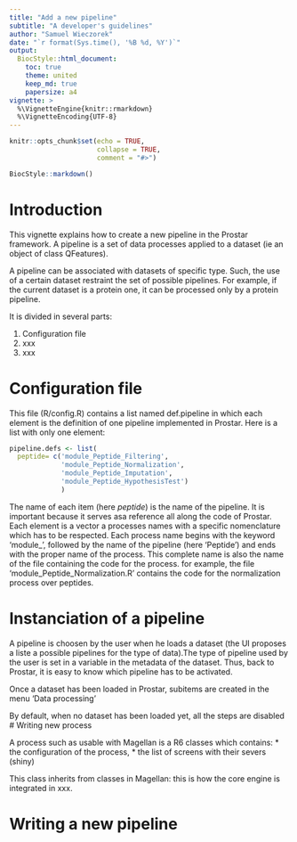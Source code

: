 ```yaml
---
title: "Add a new pipeline"
subtitle: "A developer's guidelines"
author: "Samuel Wieczorek"
date: "`r format(Sys.time(), '%B %d, %Y')`"
output: 
  BiocStyle::html_document:
    toc: true
    theme: united
    keep_md: true
    papersize: a4
vignette: >
  %\VignetteEngine{knitr::rmarkdown}
  %\VignetteEncoding{UTF-8}
---
```


```r
knitr::opts_chunk$set(echo = TRUE,
                      collapse = TRUE,
                      comment = "#>")
```


```r
BiocStyle::markdown()
```



# Introduction

This vignette explains how to create a new pipeline in the Prostar framework. A pipeline is a set of data processes applied to a dataset (ie an object of class QFeatures).


A pipeline can be associated with datasets of specific type. Such, the use of a certain dataset restraint the set of possible pipelines. For example, if the current dataset is a protein one, it can be processed only by a protein pipeline.


It is divided in several parts:

1. Configuration file
2. xxx
3. xxx


# Configuration file

This file (R/config.R) contains a list named def.pipeline in which each element is the definition of one pipeline implemented in Prostar. Here is a list with only one element:

```r
pipeline.defs <- list(
  peptide= c('module_Peptide_Filtering',
             'module_Peptide_Normalization',
             'module_Peptide_Imputation',
             'module_Peptide_HypothesisTest')
             )
```


The name of each item (here *peptide*) is the name of the pipeline. It is important because it serves asa reference all along the code of Prostar. Each element is a vector a processes names with a specific nomenclature which has to be respected. Each process name begins with the keyword 'module_', followed by the name of the pipeline (here 'Peptide') and ends with the proper name of the process.
This complete name is also the name of the file containing the code for the process. for example, the file 'module_Peptide_Normalization.R' contains the code for the normalization process over peptides.


# Instanciation of a pipeline


A pipeline is choosen by the user when he loads a dataset (the UI proposes a liste a possible pipelines for the type of data).The type of pipeline used by the user is set in a variable in the metadata of the dataset. Thus, back to Prostar, it is easy to know which pipeline has to be activated.

Once a dataset has been loaded in Prostar, subitems are created in the menu 'Data processing'






By default, when no dataset has been loaded yet, all the steps are disabled
# Writing new process

A process such as usable with Magellan is a R6 classes which contains:
* the configuration of the process,
* the list of screens with their severs (shiny)

This class inherits from classes in Magellan: this is how the core engine is integrated in xxx.


# Writing a new pipeline




